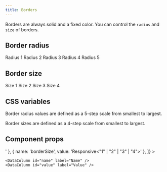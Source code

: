 ```yaml
---
title: Borders
---
```


Borders are always solid and a fixed color. You can control the `radius` and `size` of borders.

## Border radius

<Example gap="5">
  <Label>Radius 1</Label>
  <ExampleBox borderRadius="1" />
  <Label>Radius 2</Label>
  <ExampleBox borderRadius="2" />
  <Label>Radius 3</Label>
  <ExampleBox borderRadius="3" />
  <Label>Radius 4</Label>
  <ExampleBox borderRadius="4" />
  <Label>Radius 5</Label>
  <ExampleBox borderRadius="5" />
</Example>

## Border size

<Example gap="5">
  <Label>Size 1</Label>
  <ExampleBox borderRadius="3" />
  <Label>Size 2</Label>
  <ExampleBox borderSize="2" borderRadius="3" />
  <Label>Size 3</Label>
  <ExampleBox borderSize="3" borderRadius="3" />
  <Label>Size 4</Label>
  <ExampleBox borderSize="4" borderRadius="3" />
</Example>

## CSS variables

Border radius values are defined as a 5-step scale from smallest to largest.

<Example>
  <DataTable
    data={[
      { name: '--border-radius-1', value: '2px' },
      { name: '--border-radius-2', value: '4px' },
      { name: '--border-radius-3', value: '8px' },
      { name: '--border-radius-4', value: '16px' },
      { name: '--border-radius-5', value: '9999px' },
    ]}
  >
    <DataColumn id="name" label="Name" />
    <DataColumn id="value" label="Value" />
  </DataTable>
</Example>

Border sizes are defined as a 4-step scale from smallest to largest.

<Example>
  <DataTable
    data={[
      { name: '--border-size-1', value: '1px' },
      { name: '--border-size-2', value: '2px' },
      { name: '--border-size-3', value: '4px' },
      { name: '--border-size-4', value: '8px' },
    ]}
  >
    <DataColumn id="name" label="Name" />
    <DataColumn id="value" label="Value" />
  </DataTable>
</Example>

## Component props

<Example>
  <DataTable
    data={[
      { name: 'borderRadius', value: 'Responsive<"1" | "2" | "3" | "4" | "5" | "6">' },
      { name: 'borderSize', value: 'Responsive<"1" | "2" | "3" | "4">' },
    ]}
  >

    <DataColumn id="name" label="Name" />
    <DataColumn id="value" label="Value" />

  </DataTable>
</Example>

